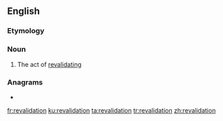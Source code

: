 ==English==

===Etymology===
{{prefix|en|re|validation}}

===Noun===
{{en-noun|~}}

# The act of [[revalidate|revalidating]]

===Anagrams===
* {{l|en|derivational}}

[[fr:revalidation]]
[[ku:revalidation]]
[[ta:revalidation]]
[[tr:revalidation]]
[[zh:revalidation]]